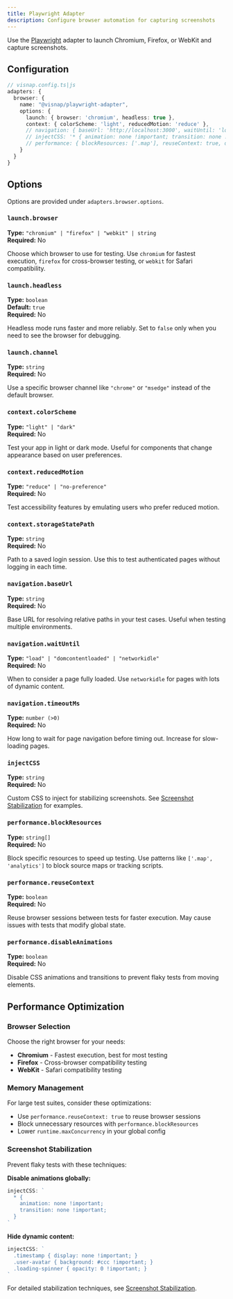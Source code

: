 ```yaml
---
title: Playwright Adapter
description: Configure browser automation for capturing screenshots
---
```


Use the [Playwright](https://playwright.dev/) adapter to launch Chromium, Firefox, or WebKit and capture screenshots.

## Configuration

```ts
// visnap.config.ts|js
adapters: {
  browser: {
    name: "@visnap/playwright-adapter",
    options: {
      launch: { browser: 'chromium', headless: true },
      context: { colorScheme: 'light', reducedMotion: 'reduce' },
      // navigation: { baseUrl: 'http://localhost:3000', waitUntil: 'load', timeoutMs: 30000 },
      // injectCSS: '* { animation: none !important; transition: none !important; }',
      // performance: { blockResources: ['.map'], reuseContext: true, disableAnimations: true },
    }
  }
}
```

## Options

Options are provided under `adapters.browser.options`.

### `launch.browser`

**Type:** `"chromium" | "firefox" | "webkit" | string`  
**Required:** No

Choose which browser to use for testing. Use `chromium` for fastest execution, `firefox` for cross-browser testing, or `webkit` for Safari compatibility.

### `launch.headless`

**Type:** `boolean`  
**Default:** `true`  
**Required:** No

Headless mode runs faster and more reliably. Set to `false` only when you need to see the browser for debugging.

### `launch.channel`

**Type:** `string`  
**Required:** No

Use a specific browser channel like `"chrome"` or `"msedge"` instead of the default browser.

### `context.colorScheme`

**Type:** `"light" | "dark"`  
**Required:** No

Test your app in light or dark mode. Useful for components that change appearance based on user preferences.

### `context.reducedMotion`

**Type:** `"reduce" | "no-preference"`  
**Required:** No

Test accessibility features by emulating users who prefer reduced motion.

### `context.storageStatePath`

**Type:** `string`  
**Required:** No

Path to a saved login session. Use this to test authenticated pages without logging in each time.

### `navigation.baseUrl`

**Type:** `string`  
**Required:** No

Base URL for resolving relative paths in your test cases. Useful when testing multiple environments.

### `navigation.waitUntil`

**Type:** `"load" | "domcontentloaded" | "networkidle"`  
**Required:** No

When to consider a page fully loaded. Use `networkidle` for pages with lots of dynamic content.

### `navigation.timeoutMs`

**Type:** `number (>0)`  
**Required:** No

How long to wait for page navigation before timing out. Increase for slow-loading pages.

### `injectCSS`

**Type:** `string`  
**Required:** No

Custom CSS to inject for stabilizing screenshots. See [Screenshot Stabilization](/docs/guides/screenshot-stabilization) for examples.

### `performance.blockResources`

**Type:** `string[]`  
**Required:** No

Block specific resources to speed up testing. Use patterns like `['.map', 'analytics']` to block source maps or tracking scripts.

### `performance.reuseContext`

**Type:** `boolean`  
**Required:** No

Reuse browser sessions between tests for faster execution. May cause issues with tests that modify global state.

### `performance.disableAnimations`

**Type:** `boolean`  
**Required:** No

Disable CSS animations and transitions to prevent flaky tests from moving elements.

## Performance Optimization

### Browser Selection

Choose the right browser for your needs:
- **Chromium** - Fastest execution, best for most testing
- **Firefox** - Cross-browser compatibility testing
- **WebKit** - Safari compatibility testing

### Memory Management

For large test suites, consider these optimizations:
- Use `performance.reuseContext: true` to reuse browser sessions
- Block unnecessary resources with `performance.blockResources`
- Lower `runtime.maxConcurrency` in your global config

### Screenshot Stabilization

Prevent flaky tests with these techniques:

**Disable animations globally:**
```typescript
injectCSS: `
  * { 
    animation: none !important; 
    transition: none !important; 
  }
`
```

**Hide dynamic content:**
```typescript
injectCSS: `
  .timestamp { display: none !important; }
  .user-avatar { background: #ccc !important; }
  .loading-spinner { opacity: 0 !important; }
`
```

For detailed stabilization techniques, see [Screenshot Stabilization](/docs/guides/screenshot-stabilization).




<br/>